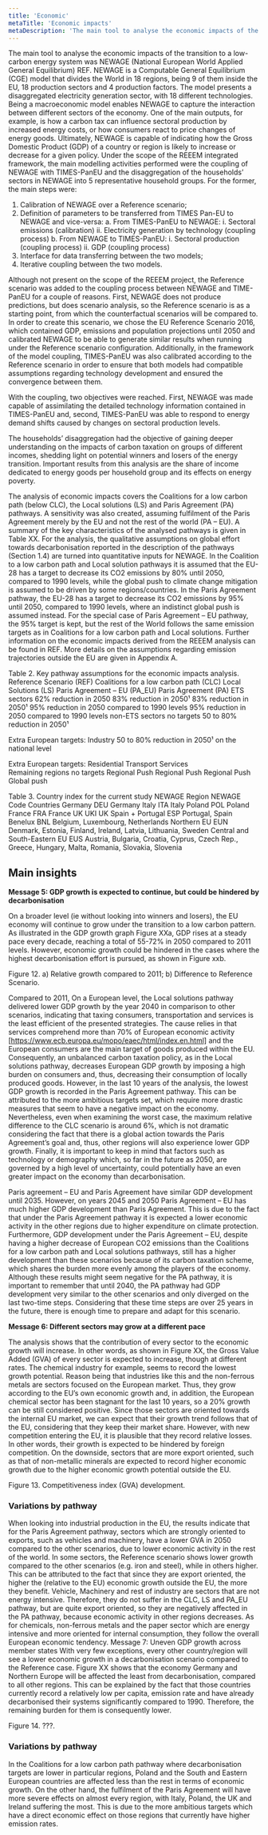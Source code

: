 ```yaml
---
title: 'Economic'
metaTitle: 'Economic impacts'
metaDescription: 'The main tool to analyse the economic impacts of the transition to a low-carbon energy system was NEWAGE (National European World Applied General Equilibrium)'
---
```



<RenderCharts config={{economy1}} />

The main tool to analyse the economic impacts of the transition to a low-carbon energy system was NEWAGE (National European World Applied General Equilibrium) REF. NEWAGE is a Computable General Equilibrium (CGE) model that divides the World in 18 regions, being 9 of them inside the EU, 18 production sectors and 4 production factors. The model presents a disaggregated electricity generation sector, with 18 different technologies.
Being a macroeconomic model enables NEWAGE to capture the interaction between different sectors of the economy. One of the main outputs, for example, is how a carbon tax can influence sectoral production by increased energy costs, or how consumers react to price changes of energy goods. Ultimately, NEWAGE is capable of indicating how the Gross Domestic Product (GDP) of a country or region is likely to increase or decrease for a given policy.
Under the scope of the REEEM integrated framework, the main modelling activities performed were the coupling of NEWAGE with TIMES-PanEU and the disaggregation of the households’ sectors in NEWAGE into 5 representative household groups. For the former, the main steps were:

1.	Calibration of NEWAGE over a Reference scenario;
2.	Definition of parameters to be transferred from TIMES Pan-EU to NEWAGE and vice-versa:
    a.	From TIMES-PanEU to NEWAGE:
        i.	Sectoral emissions (calibration)
        ii.	Electricity generation by technology (coupling process)
    b.	From NEWAGE to TIMES-PanEU:
        i.	Sectoral production (coupling process)
        ii.	GDP (coupling process)
3.	Interface for data transferring between the two models;
4.	Iterative coupling between the two models.

Although not present on the scope of the REEEM project, the Reference scenario was added to the coupling process between NEWAGE and TIME-PanEU for a couple of reasons. First, NEWAGE does not produce predictions, but does scenario analysis, so the Reference scenario is as a starting point, from which the counterfactual scenarios will be compared to. In order to create this scenario, we chose the EU Reference Scenario 2016, which contained GDP, emissions and population projections until 2050 and calibrated NEWAGE to be able to generate similar results when running under the Reference scenario configuration. Additionally, in the framework of the model coupling, TIMES-PanEU was also calibrated according to the Reference scenario in order to ensure that both models had compatible assumptions regarding technology development and ensured the convergence between them.

With the coupling, two objectives were reached. First, NEWAGE was made capable of assimilating the detailed technology information contained in TIMES-PanEU and, second, TIMES-PanEU was able to respond to energy demand shifts caused by changes on sectoral production levels.

The households’ disaggregation had the objective of gaining deeper understanding on the impacts of carbon taxation on groups of different incomes, shedding light on potential winners and losers of the energy transition. Important results from this analysis are the share of income dedicated to energy goods per household group and its effects on energy poverty.

The analysis of economic impacts covers the Coalitions for a low carbon path (below CLC), the Local solutions (LS) and Paris Agreement (PA) pathways.  A sensitivity was also created, assuming fulfilment of the Paris Agreement merely by the EU and not the rest of the world (PA – EU). A summary of the key characteristics of the analysed pathways is given in Table XX. For the analysis, the qualitative assumptions on global effort towards decarbonisation reported in the description of the pathways (Section 1.4) are turned into quantitative inputs for NEWAGE. In the Coalition to a low carbon path and Local solution pathways it is assumed that the EU-28 has a target to decrease its CO2 emissions by 80% until 2050, compared to 1990 levels, while the global push to climate change mitigation is assumed to be driven by some regions/countries. In the Paris Agreement pathway, the EU-28 has a target to decrease its CO2 emissions by 95% until 2050, compared to 1990 levels, where an indistinct global push is assumed instead. For the special case of Paris Agreement – EU pathway, the 95% target is kept, but the rest of the World follows the same emission targets as in Coalitions for a low carbon path and Local solutions. Further information on the economic impacts derived from the REEEM analysis can be found in REF. More details on the assumptions regarding emission trajectories outside the EU are given in Appendix A.

Table 2. Key pathway assumptions for the economic impacts analysis.
Reference Scenario (REF)	Coalitions for a  low carbon path (CLC)	Local Solutions (LS)	Paris Agreement – EU (PA_EU)	Paris Agreement (PA)
ETS sectors	62% reduction in 2050 	83% reduction in 2050¹	83% reduction in 2050¹	95% reduction in 2050 compared to 1990 levels	95% reduction in 2050 compared to 1990 levels
non-ETS sectors	no targets	50 to 80% reduction in 2050¹

Extra European targets:
Industry 50 to 80% reduction in 2050¹ on the national level

Extra European targets:
Residential
Transport
Services		
Remaining regions	no targets	 Regional Push	 Regional Push	 Regional Push	Global push

Table 3. Country index for the current study
NEWAGE Region	NEWAGE Code	Countries
Germany	DEU	Germany
Italy	ITA	Italy
Poland	POL	Poland
France	FRA	France
UK	UKI	UK
Spain + Portugal	ESP	Portugal, Spain
Benelux	BNL	Belgium, Luxembourg, Netherlands
Northern EU	EUN	Denmark, Estonia, Finland, Ireland, Latvia, Lithuania, Sweden
Central and South-Eastern EU	EUS	Austria, Bulgaria, Croatia, Cyprus, Czech Rep., Greece, Hungary, Malta, Romania, Slovakia, Slovenia

## Main insights

**Message 5: GDP growth is expected to continue, but could be hindered by decarbonisation**

On a broader level (ie without looking into winners and losers), the EU economy will continue to grow under the transition to a low carbon pattern. As illustrated in the GDP growth graph Figure XXa, GDP rises at a steady pace every decade, reaching a total of 55-72% in 2050 compared to 2011 levels. However, economic growth could be hindered in the cases where the highest decarbonisation effort is pursued, as shown in Figure xxb.

<RenderCharts config={economy1} />

Figure 12. a) Relative growth compared to 2011; b) Difference to Reference Scenario.

Compared to 2011, On a European level, the Local solutions pathway delivered lower GDP growth by the year 2040 in comparison to other scenarios, indicating that taxing consumers, transportation and services is the least efficient of the presented strategies. The cause relies in that services comprehend more than 70% of European economic activity [https://www.ecb.europa.eu/mopo/eaec/html/index.en.html] and the European consumers are the main target of goods produced within the EU. Consequently, an unbalanced carbon taxation policy, as in the Local solutions pathway, decreases European GDP growth by imposing a high burden on consumers and, thus, decreasing their consumption of locally produced goods. However, in the last 10 years of the analysis, the lowest GDP growth is recorded in the Paris Agreement pathway. This can be attributed to the more ambitious targets set, which require more drastic measures that seem to have a negative impact on the economy. Nevertheless, even when examining the worst case, the maximum relative difference to the CLC scenario is around 6%, which is not dramatic considering the fact that there is a global action towards the Paris Agreement’s goal and, thus, other regions will also experience lower GDP growth. Finally, it is important to keep in mind that factors such as technology or demography which, so far in the future as 2050, are governed by a high level of uncertainty, could potentially have an even greater impact on the economy than decarbonisation.

Paris agreement – EU and Paris Agreement have similar GDP development until 2035. However, on years 2045 and 2050 Paris Agreement – EU has much higher GDP development than Paris Agreement. This is due to the fact that under the Paris Agreement pathway it is expected a lower economic activity in the other regions due to higher expenditure on climate protection. Furthermore, GDP development under the Paris Agreement – EU, despite having a higher decrease of European CO2 emissions than the Coalitions for a low carbon path and Local solutions pathways, still has a higher development than these scenarios because of its carbon taxation scheme, which shares the burden more evenly among the players of the economy.  Although these results might seem negative for the PA pathway, it is important to remember that until 2040, the PA pathway had GDP development very similar to the other scenarios and only diverged on the last two-time steps. Considering that these time steps are over 25 years in the future, there is enough time to prepare and adapt for this scenario.

**Message 6: Different sectors may grow at a different pace**

The analysis shows that the contribution of every sector to the economic growth will increase. In other words, as shown in Figure XX, the Gross Value Added (GVA) of every sector is expected to increase, though at different rates. The chemical industry for example, seems to record the lowest growth potential. Reason being that industries like this and the non-ferrous metals are sectors focused on the European market. Thus, they grow according to the EU’s own economic growth and, in addition, the European chemical sector has been stagnant for the last 10 years, so a 20% growth can be still considered positive. Since those sectors are oriented towards the internal EU market, we can expect that their growth trend follows that of the EU, considering that they keep their market share. However, with new competition entering the EU, it is plausible that they record relative losses.  In other words, their growth is expected to be hindered by foreign competition. On the downside, sectors that are more export oriented, such as that of non-metallic minerals are expected to record higher economic growth due to the higher economic growth potential outside the EU.
 
Figure 13. Competitiveness index (GVA) development.

### Variations by pathway

When looking into industrial production in the EU, the results indicate that for the Paris Agreement pathway, sectors which are strongly oriented to exports, such as vehicles and machinery, have a lower GVA in 2050 compared to the other scenarios, due to lower economic activity in the rest of the world. 
In some sectors, the Reference scenario shows lower growth compared to the other scenarios (e.g. iron and steel), while in others higher. This can be attributed to the fact that since they are export oriented, the higher the (relative to the EU) economic growth outside the EU, the more they benefit. 
Vehicle, Machinery and rest of industry are sectors that are not energy intensive. Therefore, they do not suffer in the CLC, LS and PA_EU pathway, but are quite export oriented, so they are negatively affected in the PA pathway, because economic activity in other regions decreases. As for chemicals, non-ferrous metals and the paper sector which are energy intensive and more oriented for internal consumption, they follow the overall European economic tendency.
Message 7: Uneven GDP growth across member states
With very few exceptions, every other country/region will see a lower economic growth in a decarbonisation scenario compared to the Reference case. Figure XX shows that the economy Germany and Northern Europe will be affected the least from decarbonisation, compared to all other regions. This can be explained by the fact that those countries currently record a relatively low per capita, emission rate and have already decarbonised their systems significantly compared to 1990.  Therefore, the remaining burden for them is consequently lower.
 
Figure 14. ???.

### Variations by pathway

In the Coalitions for a low carbon path pathway where decarbonisation targets are lower in particular regions, Poland and the South and Eastern European countries are affected less than the rest in terms of economic growth. On the other hand, the fulfilment of the Paris Agreement will have more severe effects on almost every region, with Italy, Poland, the UK and Ireland suffering the most. This is due to the more ambitious targets which have a direct economic effect on those regions that currently have higher emission rates.
